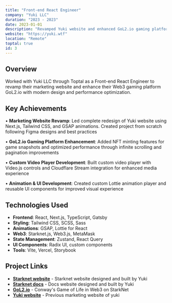 ```yaml
---
title: "Front-end React Engineer"
company: "Yuki LLC"
duration: "2023 - 2023"
date: 2023-01-01
description: "Revamped Yuki website and enhanced GoL2.io gaming platform"
website: "https://yuki.wtf"
location: "Remote"
toptal: true
id: 3
---
```


## Overview

Worked with Yuki LLC through Toptal as a Front-end React Engineer to revamp their marketing website and enhance their Web3 gaming platform GoL2.io with modern design and performance optimization.

## Key Achievements

• **Marketing Website Revamp**: Led complete redesign of Yuki website using Next.js, Tailwind CSS, and GSAP animations. Created project from scratch following Figma designs and best practices

• **GoL2.io Gaming Platform Enhancement**: Added NFT minting features for game snapshots and optimized performance through infinite scrolling and pagination improvements

• **Custom Video Player Development**: Built custom video player with Video.js controls and Cloudflare Stream integration for enhanced media experience

• **Animation & UI Development**: Created custom Lottie animation player and reusable UI components for improved visual experience

## Technologies Used

- **Frontend**: React, Next.js, TypeScript, Gatsby
- **Styling**: Tailwind CSS, SCSS, Sass
- **Animations**: GSAP, Lottie for React
- **Web3**: Starknet.js, Web3.js, MetaMask
- **State Management**: Zustand, React Query
- **UI Components**: Radix UI, custom components
- **Tools**: Vite, Vercel, Storybook

## Project Links

- **<a href="https://www.starknet.io/" target="_blank" rel="noopener noreferrer">Starknet website</a>** - Starknet website designed and built by Yuki
- **<a href="https://docs.starknet.io/" target="_blank" rel="noopener noreferrer">Starknet docs</a>** - Docs website designed and built by Yuki
- **<a href="https://www.gol2.io/" target="_blank" rel="noopener noreferrer">GoL2.io</a>** - Conway's Game of Life in Web3 on StarkNet
- **<a href="https://yuki-wtf.vercel.app" target="_blank" rel="noopener noreferrer">Yuki website</a>** - Previous marketing website of yuki

